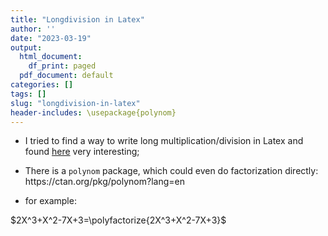 ```yaml
---
title: "Longdivision in Latex"
author: ''
date: "2023-03-19"
output:
  html_document:
    df_print: paged
  pdf_document: default
categories: []
tags: []
slug: "longdivision-in-latex"
header-includes: \usepackage{polynom}
---
```


- I tried to find a way to write long multiplication/division in Latex and found [here](https://tex.stackexchange.com/questions/288084/latex-for-elementary-school-mathematics) very interesting;

- There is a `polynom` package, which could even do factorization directly: https://ctan.org/pkg/polynom?lang=en

- for example: 

$2X^3+X^2-7X+3=\polyfactorize{2X^3+X^2-7X+3}$